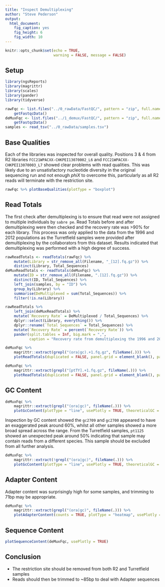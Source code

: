 ```yaml
---
title: "Inspect Demultiplexing"
author: "Steve Pederson"
output: 
  html_document: 
    fig_caption: yes
    fig_height: 6
    fig_width: 10
---
```


```r
knitr::opts_chunk$set(echo = TRUE,
                      warning = FALSE, message = FALSE)
```

## Setup

```r
library(ngsReports)
library(magrittr)
library(scales)
library(pander)
library(tidyverse)
```

```r
rawFqc <- list.files("../0_rawData/FastQC/", pattern = "zip", full.names = TRUE) %>%
    getFastqcData()
deMuxFqc <- list.files("../1_demux/FastQC/", pattern = "zip", full.names = TRUE) %>%
    getFastqcData()
samples <- read_tsv("../0_rawData/samples.tsv")
```

## Base Qualities

Each of the libraries was inspected for overall quality.
Positions 3 & 4 from R2 libraries `FCC21WPACXX-CHKPEI13070002_L6` and `FCC21WPACXX-CHKPEI13070003_L7` showed clear problems with read qualities.
This was likely due to an unsatisfactory nucleotide diversity in the original sequencing run and not enough *phiX* to overcome this, particularly as all R2 reads will terminate with the restriction site.

```r
rawFqc %>% plotBaseQualities(plotType = "boxplot")
```


## Read Totals

The first check after demultiplexing is to ensure that read were not assigned to multiple individuals by `sabre pe`.
Read Totals before and after demultiplexing were then checked and the recovery rate was >90% for each library.
This process was only applied to the data from the 1996 and 2012 populations as the Turretfield samples were provided after demultiplexing by the collaborators from this dataset.
Results indicated that demultiplexing was performed with a high degree of success.

```r
rawReadTotals <- readTotals(rawFqc) %>%
    mutate(Library = str_remove_all(Filename, "_[12].fq.gz")) %>%
    distinct(Library, Total_Sequences)
deMuxReadTotals <- readTotals(deMuxFqc) %>%
    mutate(ID = str_remove_all(Filename, ".[12].fq.gz")) %>%
    distinct(ID, Total_Sequences) %>%
    left_join(samples, by = "ID") %>%
    group_by(Library) %>%
    summarise(DeMultiplexed = sum(Total_Sequences)) %>%
    filter(!is.na(Library))
```

```r
rawReadTotals %>%
    left_join(deMuxReadTotals) %>%
    mutate(`Recovery Rate` = DeMultiplexed / Total_Sequences) %>%
    dplyr::select(Library, everything()) %>%
    dplyr::rename(`Total Sequences` = Total_Sequences) %>%
    mutate(`Recovery Rate` = percent(`Recovery Rate`)) %>%
    pander(split.tables = Inf, big.mark = ",",
           caption = "Recovery rate from demultiplexing the 1996 and 2012 samples") 
```

```r
deMuxFqc %>%
    magrittr::extract(grepl("(ora|gc).+1.fq.gz", fileName(.))) %>%
    plotReadTotals(duplicated = FALSE, panel.grid = element_blank(), pattern = ".1.fq.gz")
```

```r
deMuxFqc %>%
    magrittr::extract(grepl("[ptTY].+1.fq.gz", fileName(.))) %>%
    plotReadTotals(duplicated = FALSE, panel.grid = element_blank(), pattern = ".rename.1.fq.gz")
```



## GC Content


```r
deMuxFqc %>%
    magrittr::extract(grepl("(ora|gc)", fileName(.))) %>%
    plotGcContent(plotType = "line", usePlotly = TRUE, theoreticalGC = FALSE)
```

Inspection by GC content showed the `gc2709` and `gc2700` appeared to have an exaggerated peak around 60%, whilst all other samples showed a more broad spread across the range.
From the Turretfield samples, `pt1125` showed an unexpected peak around 50% indicating that sample may contain reads from a different species.
This sample should be excluded from all further analysis.

```r
deMuxFqc %>%
    magrittr::extract(!grepl("(ora|gc)", fileName(.))) %>%
    plotGcContent(plotType = "line", usePlotly = TRUE, theoreticalGC = FALSE)
```

## Adapter Content

Adapter content was surprisingly high for some samples, and trimming to 71bp may be appropriate.

```r
deMuxFqc %>%
    magrittr::extract(grepl("(ora|gc)", fileName(.))) %>%
    plotAdapterContent(counts = TRUE, plotType = "heatmap", usePlotly = TRUE, dendrogram = TRUE)
```

## Sequence Content

```r
plotSequenceContent(deMuxFqc, usePlotly = TRUE)
```

## Conclusion

- The restriction site should be removed from both R2 and Turretfield samples
- Reads should then be trimmed to ~85bp to deal with Adapter sequences